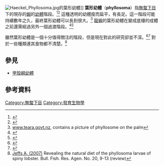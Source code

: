 [[File:Haeckel_Phyllosoma.jpg|thumb]]的葉形幼體]]
'''葉形幼體'''（'''phyllosoma'''）指[[無螯下目|無螯下目]]下的現存的[[蝦|蝦]]的[[幼蟲|幼體]]階段。<ref name="Scholtz&Richter">{{cite journal |author=Gerhard Scholtz & Stefan Richter |year=1995 |title=Phylogenetic systematics of the reptantian Decapoda (Crustacea, Malacostraca) |journal=[[Zoological_Journal_of_the_Linnean_Society|Zoological Journal of the Linnean Society]] |volume=113 |pages=289–328 |doi=10.1111/j.1096-3642.1995.tb00936.x |url=http://decapoda.nhm.org/pdfs/826/826.pdf |format=[[Portable_Document_Format|PDF]] |issue=3}}</ref><ref name="Palero2009a">{{cite journal |author=Ferran Palero, Keith A. Crandall, Pere Abelló, Enrique Macpherson & Marta Pascual |year=2009 |title=Phylogenetic relationships between spiny, slipper and coral lobsters (Crustacea, Decapoda, Achelata) |journal=[[Molecular_Phylogenetics_and_Evolution|Molecular Phylogenetics and Evolution]] |volume=50 |issue=1 |pages=152–162 |doi=10.1016/j.ympev.2008.10.003 |pmid=18957325 |url=http://crandalllab.byu.edu/Portals/20/docs/publications/PaleroMPE2009Achelata.pdf |format=[[Portable_Document_Format|PDF]] |deadurl=yes |archiveurl=https://web.archive.org/web/20111008214426/http://crandalllab.byu.edu/Portals/20/docs/publications/PaleroMPE2009Achelata.pdf |archivedate=2011-10-08 }}</ref> 這種透明的幼體瘦而扁平，有長足。這一階段可能持續數年之久，最終葉形幼體可以長到很大。<ref>[http://www.teara.govt.nz/en/crabs-crayfish-and-other-crustaceans/3/4 www.teara.govt.nz], contains a picture of phyllosome on the palm</ref> [[龍蝦|龍蝦]]的葉形幼體在變成底棲的成體之前還需經過另外一個過渡階段。<ref name="Diaz">{{cite journal |author=David Diaz, Marc Mari, Pere Abello & Montserrat Demestre |year=2001 |title=Settlement and juvenile habitat of the European spiny lobster ''Palinurus elephas'' (Crustacea : Decapoda : Palinuridae) in the western Mediterranean Sea |journal=[[Scientia_Marina|Scientia Marina]] |volume=65 |pages=347–356 |url=http://digital.csic.es/bitstream/10261/5438/1/juvenile.pdf |format=[[Portable_Document_Format|PDF]] |accessdate=2010-09-28 |archiveurl=https://web.archive.org/web/20110720143555/http://digital.csic.es/bitstream/10261/5438/1/juvenile.pdf |archivedate=2011-07-20 |deadurl=yes }}</ref><ref name="Palero2008a">{{cite journal |author=Ferran Palero, Guillermo Guerao & Paul F. Clark |year=2008 |title= ''Palinustus mossambicus'' Barnard 1926 (Crustacea: Decapoda: Achelata: Palinuridae); morphology of the puerulus stage |journal=[[Zootaxa|Zootaxa]] |volume=1857 |pages=44–54 |url=http://www.mapress.com/zootaxa/2008/f/z01857p054f.pdf |format=[[Portable_Document_Format|PDF]] excerpt}}</ref>

雖然葉形幼體是一個十分值得關注的階段，但是現在對此的研究卻並不深。<ref name="Goñi">{{cite journal |author=Raquel Goñi & Daniel Latrouite |year=2005 |title=Review of the biology, ecology and fisheries of ''Palinurus'' spp. species of European waters:''Palinurus elephas'' (Fabricius, 1787) and ''Palinurus mauritanicus'' (Gruvel, 1911) |journal=[[Cahiers_de_Biologie_Marine|Cahiers de Biologie Marine]] |volume=46 |pages=127–142 |url=http://archimer.ifremer.fr/doc/2005/publication-3625.pdf |format=[[Portable_Document_Format|PDF]] |access-date=2013-04-23 |archive-date=2011-07-21 |archive-url=https://web.archive.org/web/20110721002606/http://archimer.ifremer.fr/doc/2005/publication-3625.pdf |dead-url=no }}</ref><ref name="Kittaka">{{cite journal |author=Jiro Kittaka & Fernando A. Abrunhosa |year=1997 |title= Characteristics of palinurids (Decapoda; Crustacea) in larval culture |journal=[[Hydrobiologia|Hydrobiologia]] |volume=358 |pages=305–311 |doi=10.1023/A:1003158001020}}</ref> 對於一些種類連其食物都不清楚。<ref>[http://ss.fra.affrc.go.jp/bulletin/bull/bull20/02.pdf  Jeffs A. (2007)] Revealing the natural diet of the phyllosoma larvae of spiny lobster. Bull. Fish. Res. Agen. No. 20, 9-13 (review)</ref>

==參見==
*[[甲殼綱幼體|甲殼綱幼體]]

==參考資料==
{{reflist|32em}}

[[Category:無螯下目|Category:無螯下目]]
[[Category:發育生物學|Category:發育生物學]]